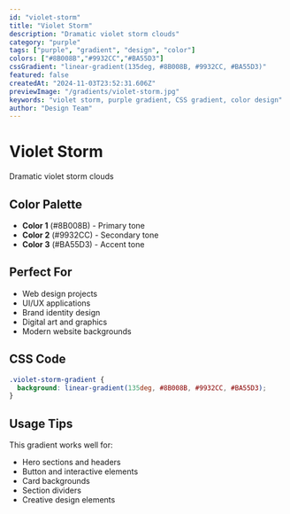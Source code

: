 ```yaml
---
id: "violet-storm"
title: "Violet Storm"
description: "Dramatic violet storm clouds"
category: "purple"
tags: ["purple", "gradient", "design", "color"]
colors: ["#8B008B","#9932CC","#BA55D3"]
cssGradient: "linear-gradient(135deg, #8B008B, #9932CC, #BA55D3)"
featured: false
createdAt: "2024-11-03T23:52:31.606Z"
previewImage: "/gradients/violet-storm.jpg"
keywords: "violet storm, purple gradient, CSS gradient, color design"
author: "Design Team"
---
```


# Violet Storm

Dramatic violet storm clouds

## Color Palette

- **Color 1** (#8B008B) - Primary tone
- **Color 2** (#9932CC) - Secondary tone
- **Color 3** (#BA55D3) - Accent tone

## Perfect For

- Web design projects
- UI/UX applications
- Brand identity design
- Digital art and graphics
- Modern website backgrounds

## CSS Code

```css
.violet-storm-gradient {
  background: linear-gradient(135deg, #8B008B, #9932CC, #BA55D3);
}
```

## Usage Tips

This gradient works well for:
- Hero sections and headers
- Button and interactive elements
- Card backgrounds
- Section dividers
- Creative design elements
